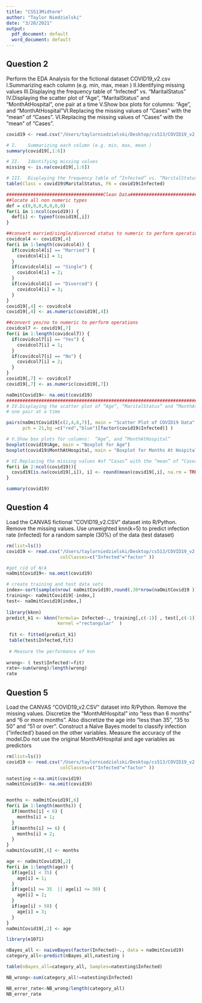 ```yaml
---
title: "CS513Midterm"
author: "Taylor Niedzielski"
date: "3/28/2021"
output:
  pdf_document: default
  word_document: default
---
```


## Question 2

Perform the EDA Analysis for the fictional dataset COVID19_v2.csv
I.Summarizing each column (e.g. min, max, mean )
II.Identifying missing values
III.Displaying the frequency table of “Infected” vs. “MaritalStatus” 
IV.Displaying the scatter plot of “Age”, “MaritalStatus” and “MonthAtHospital”, one pair at a time
V.Show box plots for columns:  “Age”, and “MonthAtHospital”VI.Replacing the missing values of “Cases” with the “mean” of “Cases”.
VI.Replacing the missing values of “Cases” with the “mean” of “Cases”.
```r
covid19 <- read.csv("/Users/taylorniedzielski/Desktop/cs513/COVID19_v2.csv")

# I.	Summarizing each column (e.g. min, max, mean )
summary(covid19[,1:6])

# II.	Identifying missing values
missing <- is.na(covid19[,1:6])

# III.	Displaying the frequency table of “Infected” vs. “MaritalStatus”
table(Class = covid19$MaritalStatus, F6 = covid19$Infected)

####################################Clean Data###################################
##locate all non numeric types
def = c(0,0,0,0,0,0,0)
for(i in 1:ncol(covid19)) {
  def[i] <- typeof(covid19[,i])
}

##convert married/single/divorced status to numeric to perform operations
covidcol4 <- covid19[,4]
for(i in 1:length(covidcol4)) {
  if(covidcol4[i] == "Married") {
    covidcol4[i] = 1;
  }
  if(covidcol4[i] == "Single") {
    covidcol4[i] = 2;
  }
  if(covidcol4[i] == "Divorced") {
    covidcol4[i] = 3;
  }
}
covid19[,4] <- covidcol4
covid19[,4] <- as.numeric(covid19[,4])

##convert yes/no to numeric to perform operations
covidcol7 <- covid19[,7]
for(i in 1:length(covidcol7)) {
  if(covidcol7[i] == "Yes") {
    covidcol7[i] = 1;
  }
  if(covidcol7[i] == "No") {
    covidcol7[i] = 2;
  }
}
covid19[,7] <- covidcol7
covid19[,7] <- as.numeric(covid19[,7])

naOmitCovid19<- na.omit(covid19)
###################################################################################
# IV.Displaying the scatter plot of “Age”, “MaritalStatus” and “MonthAtHospital”,
# one pair at a time

pairs(naOmitCovid19[c(2,4,6,7)], main = "Scatter Plot of COVID19 Data",
      pch = 21,bg =c("red","blue")[factor(covid19$Infected)] )

# V.Show box plots for columns:  “Age”, and “MonthAtHospital”
boxplot(covid19$Age, main = "Boxplot for Age")
boxplot(covid19$MonthAtHospital, main = "Boxplot for Months At Hospital")

# VI.Replacing the missing values #of “Cases” with the “mean” of “Cases”.
for(i in 2:ncol(covid19)){
  covid19[is.na(covid19[,i]), i] <- round(mean(covid19[,i], na.rm = TRUE))
}

summary(covid19)
```

## Question 4

Load the CANVAS fictional “COVID19_v2.CSV” dataset into R/Python. Remove the missing values. Use unweighted knn(k=5) to  predict infection rate (infected) for a random sample (30%) of the data (test dataset)

```r
rm(list=ls())
covid19 <- read.csv("/Users/taylorniedzielski/Desktop/cs513/COVID19_v2.csv",
                    colClasses=c("Infected"="factor" ))

#get rid of N/A
naOmitCovid19<- na.omit(covid19)

# create training and test data sets 
index<-sort(sample(nrow( naOmitCovid19),round(.30*nrow(naOmitCovid19 ))))
training<- naOmitCovid19[-index,]
test<- naOmitCovid19[index,]
 
library(kknn) 
predict_k1 <- kknn(formula= Infected~., training[,c(-1)] , test[,c(-1)], k=5,
                   kernel ="rectangular"  )
 
 fit <- fitted(predict_k1)
 table(test$Infected,fit)
 
 # Measure the performance of knn
  
wrong<- ( test$Infected!=fit)
rate<-sum(wrong)/length(wrong)
rate

```


## Question 5 

Load the CANVAS “COVID19_v2.CSV” dataset into R/Python. Remove the missing values. Discretize the “MonthAtHospital” into “less than 6 months” and “6 or more months”.  Also discretize the age into “less than 35”, “35 to 50” and “51 or over”.   Construct a Naïve Bayes model to classify infection (“infected’) based on the other variables. Measure the accuracy of the model.Do not use the original MonthAtHospital and age variables as predictors

```r
rm(list=ls())
covid19 <- read.csv("/Users/taylorniedzielski/Desktop/cs513/COVID19_v2.csv", 
                    colClasses=c("Infected"="factor" ))

natesting <-na.omit(covid19)
naOmitCovid19<- na.omit(covid19)


months <- naOmitCovid19[,6]
for(i in 1:length(months)) {
  if(months[i] < 6) {
    months[i] = 1;
  }
  if(months[i] >= 6) {
    months[i] = 2;
  }
}
naOmitCovid19[,6] <- months

age <- naOmitCovid19[,2]
for(i in 1:length(age)) {
  if(age[i] < 35) {
    age[i] = 1;
  }
  if(age[i] >= 35  || age[i] <= 50) {
    age[i] = 2;
  }
  if(age[i] > 50) {
    age[i] = 3;
  }
}
naOmitCovid19[,2] <- age

library(e1071)

nBayes_all <- naiveBayes(factor(Infected)~., data = naOmitCovid19)
category_all<-predict(nBayes_all,natesting )

table(nBayes_all=category_all, Samples=natesting$Infected)

NB_wrong<-sum(category_all!=natesting$Infected)

NB_error_rate<-NB_wrong/length(category_all)
NB_error_rate

```

